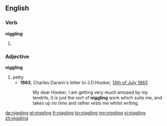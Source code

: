 ==English==

===Verb===
'''niggling'''

# {{present participle of|niggle}}

===Adjective===
'''niggling'''

# petty
#*'''1863''', Charles Darwin's letter to J.D.Hooker, [http://www.darwinproject.ac.uk/entry-4241 14th of July 1863]
#*:My dear Hooker, I am getting very much amused by my tendrils, it is just the sort of '''niggling''' work which suits me, and takes up no time and rather rests me whilst writing. 

[[de:niggling]]
[[et:niggling]]
[[fr:niggling]]
[[kn:niggling]]
[[my:niggling]]
[[vi:niggling]]
[[zh:niggling]]